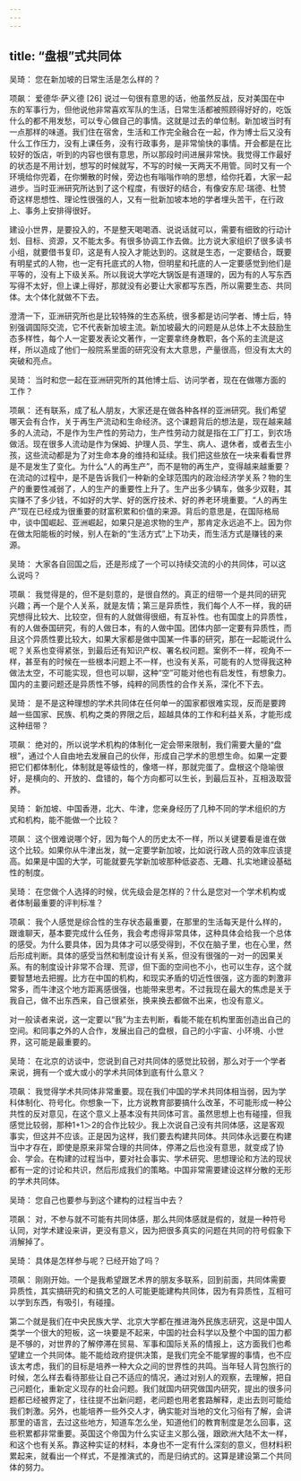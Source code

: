 ```yaml
---
---
---
```

title: “盘根”式共同体
---




吴琦： 您在新加坡的日常生活是怎么样的？

项飙： 爱德华·萨义德 [26] 说过一句很有意思的话，他虽然反战，反对美国在中东的军事行为，但他说他非常喜欢军队的生活，日常生活都被照顾得好好的，吃饭什么的都不用发愁，可以专心做自己的事情。这就是过去的单位制。新加坡当时有一点那样的味道。我们住在宿舍，生活和工作完全融合在一起，作为博士后又没有什么工作压力，没有上课任务，没有行政事务，是非常愉快的事情。开会都是在比较好的饭店，听到的内容也很有意思，所以那段时间进展非常快。我觉得工作最好的状态是不用计划，想写的时候就写，不写的时候一天两天不用管。同时又有一个环境给你兜着，在你懒散的时候，旁边也有嗡嗡作响的思想，给你托着，大家一起进步。当时亚洲研究所达到了这个程度，有很好的结合，有像安东尼·瑞德、杜赞奇这样思想性、理论性很强的人，又有一批新加坡本地的学者埋头苦干，在行政上、事务上安排得很好。

建设小世界，是要投入的，不是整天喝喝酒、说说话就可以，需要有细致的行动计划、目标、资源，又不能太多。有很多协调工作去做。比方说大家组织了很多读书小组，就要借书复印，这是有人投入才能达到的。这就是生态，一定要结合，既要有明星式的人物，也一定有托底式的人物，但明星和托底的人一定要感觉到他们是平等的，没有上下级关系。所以我说大学吃大锅饭是有道理的，因为有的人写东西写得不太好，但上课上得好，那就没有必要让大家都写东西，所以需要生态、共同体。太个体化就做不下去。

澄清一下，亚洲研究所也是比较特殊的生态系统，很多都是访问学者、博士后，特别强调国际交流，它不代表新加坡主流。新加坡最大的问题是从总体上不太鼓励生态多样性，每个人一定要发表论文著作，一定要拿终身教职，各个系的主流是这样，所以造成了他们一般院系里面的研究没有太大意思，产量很高，但没有太大的突破和亮点。

吴琦： 当时和您一起在亚洲研究所的其他博士后、访问学者，现在在做哪方面的工作？

项飙： 还有联系，成了私人朋友，大家还是在做各种各样的亚洲研究。我们希望哪天会有合作，关于再生产流动和生命经济。这个课题背后的想法是，现在越来越多的人流动，不是作为生产性的劳动力，生产性劳动力就是指在工厂打工，到农场做活。现在很多人流动是作为保姆、护理人员、学生、病人、退休者，或者去生小孩，这些流动都是为了对生命本身的维持和延续。我们把这些放在一块来看看世界是不是发生了变化。为什么“人的再生产”，而不是物的再生产，变得越来越重要？在流动的过程中，是不是告诉我们一种新的全球范围内的政治经济学关系？物的生产的重要性减弱了，人的生产的重要性上升了。生产出多少辆车，做多少双鞋，其实赚不了多少钱，不如好的大学、好的医疗技术、好的养老环境重要。“人的再生产”现在已经成为很重要的财富积累和价值的来源。背后的意思是，在国际格局中，谈中国崛起、亚洲崛起，如果只是追求物的生产，那肯定永远追不上。因为你在做太阳能板的时候，别人在新的“生活方式”上下功夫，而生活方式是赚钱的来源。

吴琦： 大家各自回国之后，还是形成了一个可以持续交流的小的共同体，可以这么说吗？

项飙： 我觉得是的，但不是刻意的，是很自然的。真正的纽带一个是共同的研究兴趣；再一个是个人关系，就是友情；第三是异质性，我们每个人不一样，我的研究想得比较大、比较空，但有的人就做得很细，有互补性。也有国度上的异质性，有的人做泰国研究，有的人做日本，有的人做中国。团体内部一定要有异质性，而且这个异质性要比较大，如果大家都是做中国某一件事的研究，那在一起能说什么呢？关系也变得紧张，到最后还有知识产权、署名权问题。案例不一样，视角不一样，甚至有的时候在一些根本问题上不一样，也没有关系，可能有的人觉得我这种做法太空，不可能实现，但也可以聊，这种“空”可能对他也有启发性，有想象力。国内的主要问题还是异质性不够，纯粹的同质性的合作关系，深化不下去。

吴琦： 是不是这种理想的学术共同体在任何单一的国家都很难实现，反而是要跨越一些国家、民族、机构之类的界限之后，超越具体的工作和利益关系，才能形成这种纽带？

项飙： 绝对的，所以说学术机构的体制化一定会带来限制，我们需要大量的“盘根”，通过个人自由地去发展自己的伙伴，形成自己学术的思想生命。如果一定要把它们都体制化，体制就是等级性的，像塔一样，那就完蛋了。盘根这个隐喻很好，是横向的、开放的、盘错的，每个方向都可以生长，到最后互补，互相汲取营养。

吴琦： 新加坡、中国香港，北大、牛津，您亲身经历了几种不同的学术组织的方式和机构，能不能做一个比较？

项飙： 这个很难说哪个好，因为每个人的历史太不一样，所以关键要看是谁在做这个比较。如果你从牛津出发，就一定要学新加坡，比如说行政人员的效率应该提高。如果是中国的大学，可能就要先学新加坡那种低姿态、无趣、扎实地建设基础性的制度。

吴琦： 在您做个人选择的时候，优先级会是怎样的？什么是您对一个学术机构或者体制最重要的评判标准？

项飙： 我个人感觉是综合性的生存状态最重要，在那里的生活每天是什么样的，跟谁聊天，基本要完成什么任务，我会考虑得非常具体，这种具体会给我一个总体的感受。为什么要具体，因为具体才可以感受得到，不仅在脑子里，也在心里，然后形成判断。具体的感受当然和制度设计有关系，但没有很强的一对一的因果关系。有的制度设计非常不合理、荒谬，但下面的空间也不小，也可以生存，这个就要智慧地去把握。比方在中国的机构，和现实矛盾的切近性很强，这方面的刺激非常多，而牛津这个地方距离感很强，也能带来思考。不过我现在最大的焦虑是关于我自己，做不出东西来，自己很紧张，换来换去都做不出来，也没有意义。

对一般读者来说，这一定要以“我”为主去判断，看能不能在机构里面创造出自己的空间。和同事之外的人合作，发展出自己的盘根，自己的小宇宙、小环境、小世界，这可能是最重要的。

吴琦： 在北京的访谈中，您说到自己对共同体的感觉比较弱，那么对于一个学者来说，拥有一个或大或小的学术共同体到底有什么意义？

项飙： 我觉得学术共同体非常重要。现在我们中国的学术共同体相当弱，因为学科体制化、符号化。你想象一下，比方说教育部要搞什么改革，不可能形成一种公共性的反对意见，在这个意义上基本没有共同体可言。虽然思想上也有碰撞，但我感觉比较弱，那种1+1＞2的合作比较少。我上次说自己没有共同体感，这是客观事实，但这并不应该。正是因为这样，我们要去构建共同体。共同体永远要在构建当中才存在，即使是原来非常合理的共同体，停滞之后也没有意思，就变成了协会、学会。在构建的过程当中，要对社会事实、学术研究、思想理论和方法的现状都有一定的讨论和共识，然后形成我们的策略。中国非常需要建设这样分散的无形的学术共同体。

吴琦： 您自己也要参与到这个建构的过程当中去？

项飙： 对，不参与就不可能有共同体感，那么共同体感就是假的，就是一种符号认同，对学术建设来讲，更没有意义，因为把很多真实的问题在共同的符号假象下消解掉了。

吴琦： 具体是怎样参与呢？已经开始了吗？

项飙： 刚刚开始。一个是我希望跟艺术界的朋友多联系，回到前面，共同体需要异质性，其实搞研究的和搞文艺的人可能更能建构共同体，因为有异质性，互相可以学到东西，有吸引，有碰撞。

第二个就是我们在中央民族大学、北京大学都在推进海外民族志研究，这是中国人类学一个很大的短板，这一块要是不起来，中国的社会科学以及整个中国的国力都是不够的，对世界的了解停滞在贸易、军事和国际关系的情报上，这方面我们也希望建立一个共同体。能不能给政府提供决策，是我们完全不能掌握的事情，也不应该太考虑，我们的目标是培养一种大众之间的世界性的共鸣。当年轻人背包旅行的时候，怎么样去看待那些让自己不适应的情况，通过对别人的观察，去理解，把自己问题化，重新定义现存的社会问题。我们就国内研究做国内研究，提出的很多问题都已经被界定了，往往提不出新问题，老问题也用老套路解释，走出去则可能给我们刺激。另外，也能培养一些外交人才，确实能对当地的文化习俗有了解，会讲那里的语言，去过这些地方，知道车怎么坐，知道他们的教育制度是怎么回事，这些积累都非常重要。英国这个帝国为什么实证主义那么强，跟欧洲大陆不太一样，和这个也有关系。靠这种实证的材料，本身也不一定有什么深刻的意义，但材料积累起来，就看出一个样式，不是推演式的，而是归纳式的。这算是建设第二个共同体的努力。